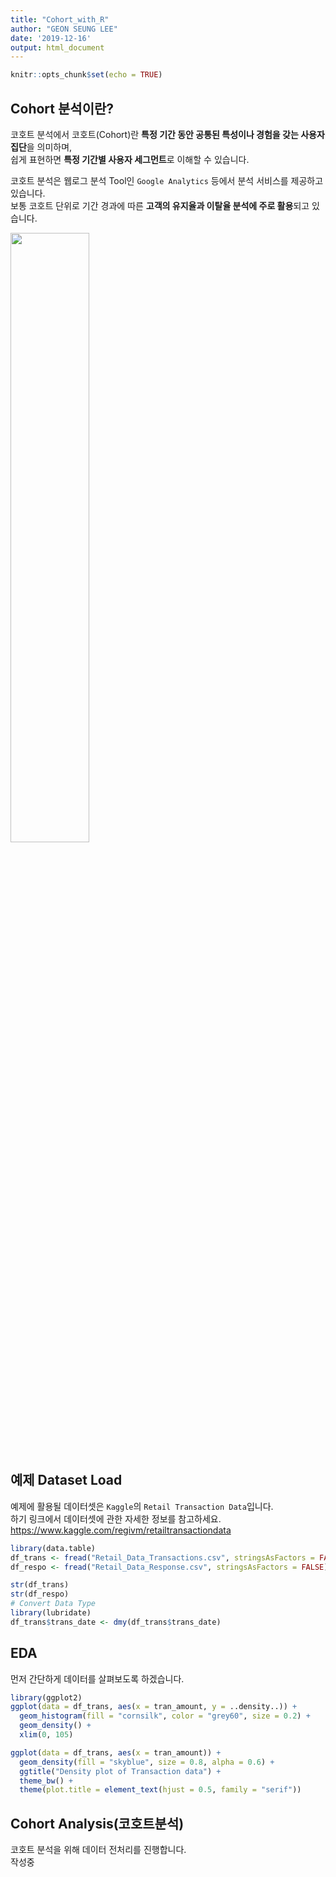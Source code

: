 ```yaml
---
title: "Cohort_with_R"
author: "GEON SEUNG LEE"
date: '2019-12-16'
output: html_document
---
```


```r
knitr::opts_chunk$set(echo = TRUE)
```

## Cohort 분석이란?


코호트 분석에서 코호트(Cohort)란 **특정 기간 동안 공통된 특성이나 경험을 갖는 사용자 집단**을 의미하며,  
쉽게 표현하면 **특정 기간별 사용자 세그먼트**로 이해할 수 있습니다.  

코호트 분석은 웹로그 분석 Tool인 `Google Analytics` 등에서 분석 서비스를 제공하고 있습니다.  
보통 코호트 단위로 기간 경과에 따른 **고객의 유지율과 이탈율 분석에 주로 활용**되고 있습니다.  

<img src="https://blogfiles.pstatic.net/MjAxOTEwMTVfMTky/MDAxNTcxMTM4NTkwMjg4.HjwluL-apDnrv66GiwxW9Xnv8Bi6JvtoXSAFyGk7avMg.TKf6kMscVqX1duPXF0-tYFCRZCJ0SiRcfkXWPWVs8NMg.PNG.bestinall/%EA%B7%B8%EB%A6%BC3.png" width="50%" height="50%">  




## 예제 Dataset Load


예제에 활용될 데이터셋은 `Kaggle`의 `Retail Transaction Data`입니다.  
하기 링크에서 데이터셋에 관한 자세한 정보를 참고하세요.  
<https://www.kaggle.com/regivm/retailtransactiondata>  



```r
library(data.table)
df_trans <- fread("Retail_Data_Transactions.csv", stringsAsFactors = FALSE)
df_respo <- fread("Retail_Data_Response.csv", stringsAsFactors = FALSE)

str(df_trans)
str(df_respo)
# Convert Data Type
library(lubridate)
df_trans$trans_date <- dmy(df_trans$trans_date)
```

## EDA


먼저 간단하게 데이터를 살펴보도록 하겠습니다.  


```r
library(ggplot2)
ggplot(data = df_trans, aes(x = tran_amount, y = ..density..)) +
  geom_histogram(fill = "cornsilk", color = "grey60", size = 0.2) +
  geom_density() +
  xlim(0, 105)

ggplot(data = df_trans, aes(x = tran_amount)) +
  geom_density(fill = "skyblue", size = 0.8, alpha = 0.6) +
  ggtitle("Density plot of Transaction data") +
  theme_bw() +
  theme(plot.title = element_text(hjust = 0.5, family = "serif"))
```


## Cohort Analysis(코호트분석)


코호트 분석을 위해 데이터 전처리를 진행합니다.  
작성중  

